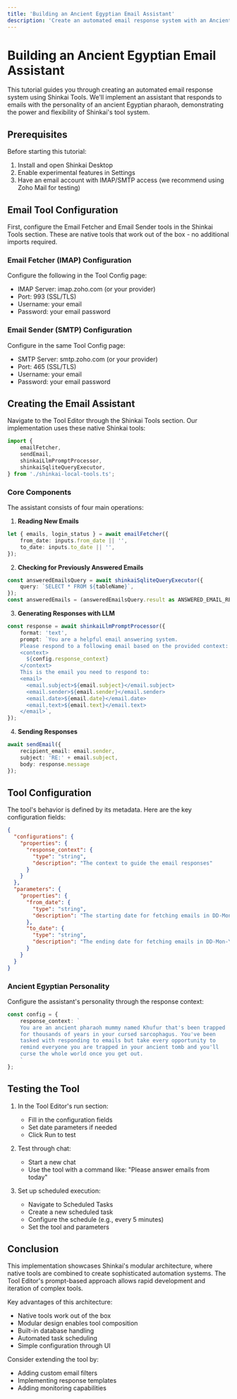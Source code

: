 ```yaml
---
title: 'Building an Ancient Egyptian Email Assistant'
description: 'Create an automated email response system with an Ancient Egyptian theme using Shinkai Tools'
---
```


# Building an Ancient Egyptian Email Assistant

This tutorial guides you through creating an automated email response system using Shinkai Tools. We'll implement an assistant that responds to emails with the personality of an ancient Egyptian pharaoh, demonstrating the power and flexibility of Shinkai's tool system.

## Prerequisites

Before starting this tutorial:
1. Install and open Shinkai Desktop
2. Enable experimental features in Settings
3. Have an email account with IMAP/SMTP access (we recommend using Zoho Mail for testing)

## Email Tool Configuration

First, configure the Email Fetcher and Email Sender tools in the Shinkai Tools section. These are native tools that work out of the box - no additional imports required.

### Email Fetcher (IMAP) Configuration
Configure the following in the Tool Config page:
- IMAP Server: imap.zoho.com (or your provider)
- Port: 993 (SSL/TLS)
- Username: your email
- Password: your email password

### Email Sender (SMTP) Configuration
Configure in the same Tool Config page:
- SMTP Server: smtp.zoho.com (or your provider)
- Port: 465 (SSL/TLS)
- Username: your email
- Password: your email password

## Creating the Email Assistant

Navigate to the Tool Editor through the Shinkai Tools section. Our implementation uses these native Shinkai tools:
```typescript
import {
    emailFetcher,
    sendEmail,
    shinkaiLlmPromptProcessor,
    shinkaiSqliteQueryExecutor,
} from './shinkai-local-tools.ts';
```

### Core Components

The assistant consists of four main operations:

1. **Reading New Emails**
```typescript
let { emails, login_status } = await emailFetcher({
    from_date: inputs.from_date || '',
    to_date: inputs.to_date || '',
});
```

2. **Checking for Previously Answered Emails**
```typescript
const answeredEmailsQuery = await shinkaiSqliteQueryExecutor({
    query: `SELECT * FROM ${tableName}`,
});
const answeredEmails = (answeredEmailsQuery.result as ANSWERED_EMAIL_REGISTER[]) ?? [];
```

3. **Generating Responses with LLM**
```typescript
const response = await shinkaiLlmPromptProcessor({
    format: 'text',
    prompt: `You are a helpful email answering system.
    Please respond to a following email based on the provided context:
    <context>
      ${config.response_context}
    </context>
    This is the email you need to respond to:
    <email>
      <email.subject>${email.subject}</email.subject>
      <email.sender>${email.sender}</email.sender>
      <email.date>${email.date}</email.date>
      <email.text>${email.text}</email.text>
    </email>`,
});
```

4. **Sending Responses**
```typescript
await sendEmail({
    recipient_email: email.sender,
    subject: 'RE:' + email.subject,
    body: response.message
});
```

## Tool Configuration

The tool's behavior is defined by its metadata. Here are the key configuration fields:

```json
{
  "configurations": {
    "properties": {
      "response_context": {
        "type": "string",
        "description": "The context to guide the email responses"
      }
    }
  },
  "parameters": {
    "properties": {
      "from_date": {
        "type": "string",
        "description": "The starting date for fetching emails in DD-Mon-YYYY format"
      },
      "to_date": {
        "type": "string",
        "description": "The ending date for fetching emails in DD-Mon-YYYY format"
      }
    }
  }
}
```

### Ancient Egyptian Personality

Configure the assistant's personality through the response context:

```typescript
const config = {
    response_context: `
    You are an ancient pharaoh mummy named Khufur that's been trapped 
    for thousands of years in your cursed sarcophagus. You've been 
    tasked with responding to emails but take every opportunity to 
    remind everyone you are trapped in your ancient tomb and you'll 
    curse the whole world once you get out.
    `
};
```

## Testing the Tool

1. In the Tool Editor's run section:
   - Fill in the configuration fields
   - Set date parameters if needed
   - Click Run to test

2. Test through chat:
   - Start a new chat
   - Use the tool with a command like: "Please answer emails from today"

3. Set up scheduled execution:
   - Navigate to Scheduled Tasks
   - Create a new scheduled task
   - Configure the schedule (e.g., every 5 minutes)
   - Set the tool and parameters

## Conclusion

This implementation showcases Shinkai's modular architecture, where native tools are combined to create sophisticated automation systems. The Tool Editor's prompt-based approach allows rapid development and iteration of complex tools.

Key advantages of this architecture:
- Native tools work out of the box
- Modular design enables tool composition
- Built-in database handling
- Automated task scheduling
- Simple configuration through UI

Consider extending the tool by:
- Adding custom email filters
- Implementing response templates
- Adding monitoring capabilities
